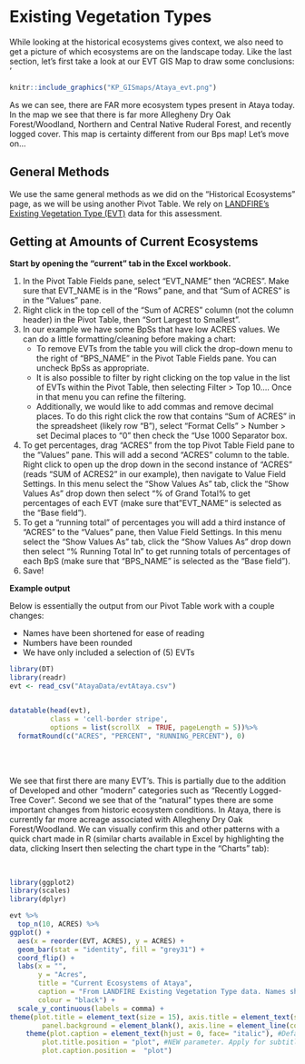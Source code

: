 # Existing Vegetation Types {#evt}

While looking at the historical ecosystems gives context, we also need to get a picture of which ecosystems are on the landscape today. Like the last section, let's first take a look at our EVT GIS Map to draw some conclusions:
'
```r
knitr::include_graphics("KP_GISmaps/Ataya_evt.png")

```

As we can see, there are FAR more ecosystem types present in Ataya today. In the map we see that there is far more Allegheny Dry Oak Forest/Woodland, Northern and Central Native Ruderal Forest, and recently logged cover. This map is certainty different from our Bps map! Let's move on... 

## General Methods

We use the same general methods as we did on the "Historical Ecosystems" page, as we will be using another Pivot Table. We rely on [LANDFIRE's Existing Vegetation Type (EVT)](https://www.landfire.gov/evt.php) data for this assessment.


## Getting at Amounts of Current Ecosystems

**Start by opening the "current" tab in the Excel workbook.**

1. In the Pivot Table Fields pane, select "EVT_NAME" then "ACRES".  Make sure that EVT_NAME is in the "Rows" pane, and that "Sum of ACRES" is in the "Values" pane.  
2. Right click in the top cell of the "Sum of ACRES" column (not the column header) in the Pivot Table, then "Sort Largest to Smallest".
3. In our example we have some BpSs that have low ACRES values. We can do a little formatting/cleaning before making a chart:
    * To remove EVTs from the table you will click the drop-down menu to the right of "BPS_NAME" in the Pivot Table Fields pane.  You can uncheck BpSs as appropriate.
    * It is also possible to filter by right clicking on the top value in the list of EVTs within the Pivot Table, then selecting Filter > Top 10....  Once in that menu you can refine the filtering.
    * Additionally, we would like to add commas and remove decimal places. To do this right click the row that contains "Sum of ACRES" in the spreadsheet (likely row "B"), select "Format Cells" > Number > set Decimal places to "0" then check the "Use 1000 Separator box.
4. To get percentages, drag "ACRES" from the top Pivot Table Field pane to the "Values" pane.  This will add a second "ACRES" column to the table. Right click to open up the drop down in the second instance of "ACRES" (reads "SUM of ACRES2" in our example), then navigate to Value Field Settings. In this menu select the "Show Values As" tab, click the "Show Values As" drop down then select "% of Grand Total% to get percentages of each EVT (make sure that "EVT_NAME" is selected as the "Base field").  
5.  To get a "running total" of percentages you will add a third instance of "ACRES" to the "Values" pane, then Value Field Settings.  In this menu select the "Show Values As" tab, click the "Show Values As" drop down then select "% Running Total In" to get running totals of  percentages of each BpS (make sure that "BPS_NAME" is selected as the "Base field"). 
6. Save!




**Example output**

Below is essentially the output from our Pivot Table work with a couple changes:

* Names have been shortened for ease of reading
* Numbers have been rounded
* We have only included a selection of (5) EVTs

```r
library(DT)
library(readr)
evt <- read_csv("AtayaData/evtAtaya.csv")


datatable(head(evt), 
          class = 'cell-border stripe',
          options = list(scrollX  = TRUE, pageLength = 5))%>%
  formatRound(c("ACRES", "PERCENT", "RUNNING_PERCENT"), 0)
```

<br>
<br>

We see that first there are many EVT's. This is partially due to the addition of Developed and other "modern" categories such as "Recently Logged-Tree Cover". Second we see that of the "natural" types there are some important changes from historic ecosystem conditions. In Ataya, there is currently far more acreage associated with Allegheny Dry Oak Forest/Woodland. We can visually confirm this and other patterns with a quick chart made in R (similar charts available in Excel by highlighting the data, clicking Insert then selecting the chart type in the "Charts" tab):

<br>

```r
library(ggplot2)
library(scales)
library(dplyr)

evt %>%
  top_n(10, ACRES) %>%
ggplot() +
  aes(x = reorder(EVT, ACRES), y = ACRES) + 
  geom_bar(stat = "identity", fill = "grey31") +
  coord_flip() +
  labs(x = "", 
       y = "Acres", 
       title = "Current Ecosystems of Ataya",
       caption = "From LANDFIRE Existing Vegetation Type data. Names shortened for clarity",
       colour = "black") +
  scale_y_continuous(labels = comma) +
theme(plot.title = element_text(size = 15), axis.title = element_text(size = 13), panel.grid.major = element_blank(), panel.grid.minor = element_blank(),
        panel.background = element_blank(), axis.line = element_line(colour = "black")) +
    theme(plot.caption = element_text(hjust = 0, face= "italic"), #Default is hjust=1
        plot.title.position = "plot", #NEW parameter. Apply for subtitle too.
        plot.caption.position =  "plot")
```


